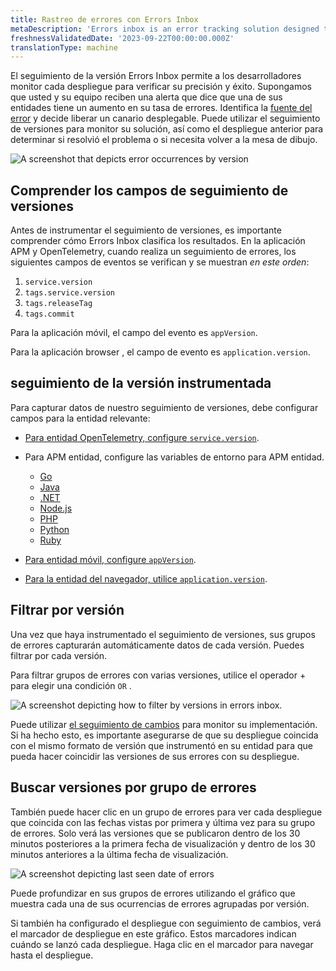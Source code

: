 ```yaml
---
title: Rastreo de errores con Errors Inbox
metaDescription: 'Errors inbox is an error tracking solution designed to give you the tools to proactively detect, triage, and resolve errors across your full application stack.'
freshnessValidatedDate: '2023-09-22T00:00:00.000Z'
translationType: machine
---
```





El seguimiento de la versión Errors Inbox permite a los desarrolladores monitor cada despliegue para verificar su precisión y éxito. Supongamos que usted y su equipo reciben una alerta que dice que una de sus entidades tiene un aumento en su tasa de errores. Identifica la [fuente del error](/docs/tutorial-error-tracking/respond-outages/) y decide liberar un canario desplegable. Puede utilizar el seguimiento de versiones para monitor su solución, así como el despliegue anterior para determinar si resolvió el problema o si necesita volver a la mesa de dibujo.

<img
  title="errors inbox change tracking"
  alt="A screenshot that depicts error occurrences by version"
  src={errorsinboxErrorsInboxChangeTracking}
/>

## Comprender los campos de seguimiento de versiones

Antes de instrumentar el seguimiento de versiones, es importante comprender cómo Errors Inbox clasifica los resultados. En la aplicación APM y OpenTelemetry, cuando realiza un seguimiento de errores, los siguientes campos de eventos se verifican y se muestran _en este orden_:

1. `service.version`
2. `tags.service.version`
3. `tags.releaseTag`
4. `tags.commit`

Para la aplicación móvil, el campo del evento es `appVersion`.

Para la aplicación browser , el campo de evento es `application.version`.

## seguimiento de la versión instrumentada

Para capturar datos de nuestro seguimiento de versiones, debe configurar campos para la entidad relevante:

* [Para entidad OpenTelemetry, configure `service.version`](/docs/more-integrations/open-source-telemetry-integrations/opentelemetry/best-practices/opentelemetry-best-practices-resources/).

* Para APM entidad, configure las variables de entorno para APM entidad.

  * [Go](/docs/apm/agents/go-agent/configuration/go-agent-code-level-metrics-config/#errors-inbox-configuration)
  * [Java](/docs/apm/agents/java-agent/configuration/java-agent-configuration-config-file/#errors-inbox-configuration)
  * [.NET](/docs/apm/agents/net-agent/configuration/net-agent-configuration/#errors-inbox-configuration)
  * [Node.js](/docs/apm/agents/nodejs-agent/installation-configuration/nodejs-agent-configuration/#errors-inbox-configuration)
  * [PHP](/docs/apm/agents/php-agent/configuration/php-agent-configuration/#errors-inbox-configuration)
  * [Python](/docs/apm/agents/python-agent/configuration/python-agent-configuration/#errors-inbox-configuration)
  * [Ruby](/docs/apm/agents/ruby-agent/configuration/ruby-agent-configuration/#errors-inbox-configuration)

* [Para entidad móvil, configure `appVersion`](/docs/mobile-monitoring/new-relic-mobile/mobile-sdk/set-application-version/).

* [Para la entidad del navegador, utilice `application.version`](/docs/browser/new-relic-browser/browser-apis/setApplicationVersion/).

## Filtrar por versión

Una vez que haya instrumentado el seguimiento de versiones, sus grupos de errores capturarán automáticamente datos de cada versión. Puedes filtrar por cada versión.

Para filtrar grupos de errores con varias versiones, utilice el operador + para elegir una condición `OR` .

<img
  title="version tracking errors inbox"
  alt="A screenshot depicting how to filter by versions in errors inbox. "
  src={errorsinboxFilterErrorsbyVersions}
/>

Puede utilizar [el seguimiento de cambios](/docs/change-tracking/change-tracking-view-analyze/) para monitor su implementación. Si ha hecho esto, es importante asegurarse de que su despliegue coincida con el mismo formato de versión que instrumentó en su entidad para que pueda hacer coincidir las versiones de sus errores con su despliegue.

## Buscar versiones por grupo de errores

También puede hacer clic en un grupo de errores para ver cada despliegue que coincida con las fechas vistas por primera y última vez para su grupo de errores. Solo verá las versiones que se publicaron dentro de los 30 minutos posteriores a la primera fecha de visualización y dentro de los 30 minutos anteriores a la última fecha de visualización.

<img
  title="error date"
  alt="A screenshot depicting last seen date of errors"
  src={errorsinboxErrorDate}
/>

Puede profundizar en sus grupos de errores utilizando el gráfico que muestra cada una de sus ocurrencias de errores agrupadas por versión.

Si también ha configurado el despliegue con seguimiento de cambios, verá el marcador de despliegue en este gráfico. Estos marcadores indican cuándo se lanzó cada despliegue. Haga clic en el marcador para navegar hasta el despliegue.
